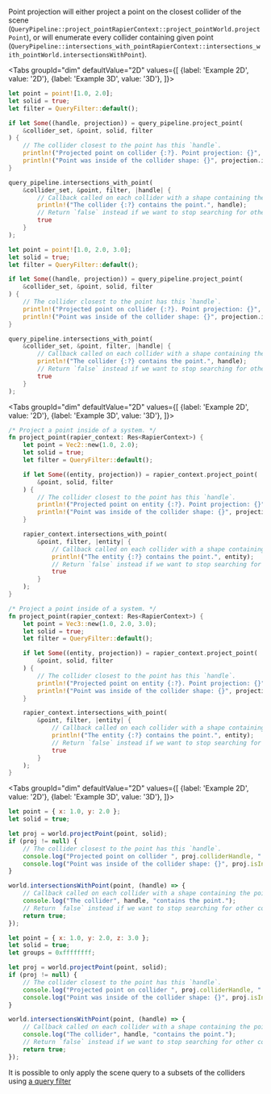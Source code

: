 

Point projection will either project a point on the closest collider of the scene (<rapier>`QueryPipeline::project_point`</rapier><bevy>`RapierContext::project_point`</bevy><js>`World.projectPoint`</js>),
or will enumerate every collider containing given point (<rapier>`QueryPipeline::intersections_with_point`</rapier><bevy>`RapierContext::intersections_with_point`</bevy><js>`World.intersectionsWithPoint`</js>).

<rapier>

<Tabs
    groupId="dim"
    defaultValue="2D"
    values={[
        {label: 'Example 2D', value: '2D'},
        {label: 'Example 3D', value: '3D'},
    ]}>
<TabItem value="2D">

```rust
let point = point![1.0, 2.0];
let solid = true;
let filter = QueryFilter::default();

if let Some((handle, projection)) = query_pipeline.project_point(
    &collider_set, &point, solid, filter
) {
    // The collider closest to the point has this `handle`.
    println!("Projected point on collider {:?}. Point projection: {}", handle, projection.point);
    println!("Point was inside of the collider shape: {}", projection.is_inside);
}

query_pipeline.intersections_with_point(
    &collider_set, &point, filter, |handle| {
        // Callback called on each collider with a shape containing the point.
        println!("The collider {:?} contains the point.", handle);
        // Return `false` instead if we want to stop searching for other colliders containing this point.
        true
    }
);
```

</TabItem>
<TabItem value="3D">

```rust
let point = point![1.0, 2.0, 3.0];
let solid = true;
let filter = QueryFilter::default();

if let Some((handle, projection)) = query_pipeline.project_point(
    &collider_set, &point, solid, filter
) {
    // The collider closest to the point has this `handle`.
    println!("Projected point on collider {:?}. Point projection: {}", handle, projection.point);
    println!("Point was inside of the collider shape: {}", projection.is_inside);
}

query_pipeline.intersections_with_point(
    &collider_set, &point, filter, |handle| {
        // Callback called on each collider with a shape containing the point.
        println!("The collider {:?} contains the point.", handle);
        // Return `false` instead if we want to stop searching for other colliders containing this point.
        true
    }
);
```

</TabItem>
</Tabs>

</rapier>
<bevy>

<Tabs
groupId="dim"
defaultValue="2D"
values={[
{label: 'Example 2D', value: '2D'},
{label: 'Example 3D', value: '3D'},
]}>
<TabItem value="2D">

```rust
/* Project a point inside of a system. */
fn project_point(rapier_context: Res<RapierContext>) {
    let point = Vec2::new(1.0, 2.0);
    let solid = true;
    let filter = QueryFilter::default();

    if let Some((entity, projection)) = rapier_context.project_point(
        &point, solid, filter
    ) {
        // The collider closest to the point has this `handle`.
        println!("Projected point on entity {:?}. Point projection: {}", entity, projection.point);
        println!("Point was inside of the collider shape: {}", projection.is_inside);
    }

    rapier_context.intersections_with_point(
        &point, filter, |entity| {
            // Callback called on each collider with a shape containing the point.
            println!("The entity {:?} contains the point.", entity);
            // Return `false` instead if we want to stop searching for other colliders containing this point.
            true
        }
    );
}
```

</TabItem>
<TabItem value="3D">

```rust
/* Project a point inside of a system. */
fn project_point(rapier_context: Res<RapierContext>) {
    let point = Vec3::new(1.0, 2.0, 3.0);
    let solid = true;
    let filter = QueryFilter::default();

    if let Some((entity, projection)) = rapier_context.project_point(
        &point, solid, filter
    ) {
        // The collider closest to the point has this `handle`.
        println!("Projected point on entity {:?}. Point projection: {}", entity, projection.point);
        println!("Point was inside of the collider shape: {}", projection.is_inside);
    }

    rapier_context.intersections_with_point(
        &point, filter, |entity| {
            // Callback called on each collider with a shape containing the point.
            println!("The entity {:?} contains the point.", entity);
            // Return `false` instead if we want to stop searching for other colliders containing this point.
            true
        }
    );
}
```

</TabItem>
</Tabs>

</bevy>
<js>

<Tabs
groupId="dim"
defaultValue="2D"
values={[
{label: 'Example 2D', value: '2D'},
{label: 'Example 3D', value: '3D'},
]}>
<TabItem value="2D">

```js
let point = { x: 1.0, y: 2.0 };
let solid = true;

let proj = world.projectPoint(point, solid);
if (proj != null) {
    // The collider closest to the point has this `handle`.
    console.log("Projected point on collider ", proj.colliderHandle, ". Point projection: ", proj.point);
    console.log("Point was inside of the collider shape: {}", proj.isInside);
}

world.intersectionsWithPoint(point, (handle) => {
    // Callback called on each collider with a shape containing the point.
    console.log("The collider", handle, "contains the point.");
    // Return `false` instead if we want to stop searching for other colliders containing this point.
    return true;
});
```

</TabItem>
<TabItem value="3D">

```js
let point = { x: 1.0, y: 2.0, z: 3.0 };
let solid = true;
let groups = 0xffffffff;

let proj = world.projectPoint(point, solid);
if (proj != null) {
    // The collider closest to the point has this `handle`.
    console.log("Projected point on collider ", proj.colliderHandle, ". Point projection: ", proj.point);
    console.log("Point was inside of the collider shape: {}", proj.isInside);
}

world.intersectionsWithPoint(point, (handle) => {
    // Callback called on each collider with a shape containing the point.
    console.log("The collider", handle, "contains the point.");
    // Return `false` instead if we want to stop searching for other colliders containing this point.
    return true;
});
```

</TabItem>
</Tabs>

</js>

It is possible to only apply the scene query to a subsets of the colliders using [a query filter](#query-filters)

